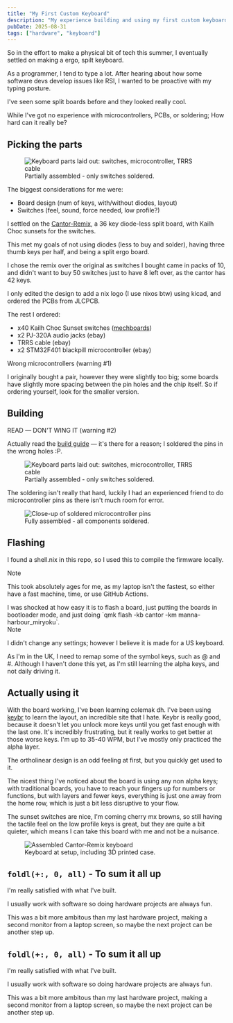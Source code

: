 ```yaml
---
title: "My First Custom Keyboard"
description: "My experience building and using my first custom keyboard."
pubDate: 2025-08-31
tags: ["hardware", "keyboard"]
---
```



So in the effort to make a physical bit of tech this summer, I eventually settled on making a ergo, spilt keyboard.

As a programmer, I tend to type a lot. After hearing about how some software devs develop issues like RSI, I wanted to be proactive with my typing posture.

I've seen some split boards before and they looked really cool.

While I've got no experience with microcontrollers, PCBs, or soldering; How hard can it really be?

## Picking the parts

<figure>
  <Image src={partsImage} alt="Keyboard parts laid out: switches, microcontroller, TRRS cable" />
  <figcaption>Partially assembled - only switches soldered.</figcaption>
</figure>

The biggest considerations for me were:

- Board design (num of keys, with/without diodes, layout)
- Switches (feel, sound, force needed, low profile?)

I settled on the [Cantor-Remix](https://github.com/nilokr/cantor-remix), a 36 key diode-less split board, with Kailh Choc sunsets for the switches.

This met my goals of not using diodes (less to buy and solder), having three thumb keys per half, and being a split ergo board.

I chose the remix over the original as switches I bought came in packs of 10, and didn't want to buy 50 switches just to have 8 left over, as the cantor has 42 keys.

I only edited the design to add a nix logo (I use nixos btw) using kicad, and ordered the PCBs from JLCPCB.

The rest I ordered:

- x40 Kailh Choc Sunset switches ([mechboards](https://mechboards.co.uk/))
- x2 PJ-320A audio jacks (ebay)
- TRRS cable (ebay)
- x2 STM32F401 blackpill microcontroller (ebay)

<div class="callout warning">
 <div class="callout-heading">Wrong microcontrollers (warning #1)</div>
 <p>I originally bought a pair, however they were slightly too big; some boards have slightly more spacing between the pin holes and the chip itself. So if ordering yourself, look for the smaller version.</p>
</div>


## Building

<div class="callout warning">
 <div class="callout-heading">READ — DON'T WING IT (warning #2)</div>
 <p>Actually read the <a href="https://github.com/nilokr/cantor-remix/blob/main/doc/build_guide.md">build guide</a> — it's there for a reason; I soldered the pins in the wrong holes :P.</p>
</div>

<figure>
  <Image src={partialImage} alt="Keyboard parts laid out: switches, microcontroller, TRRS cable" />
  <figcaption>Partially assembled - only switches soldered.</figcaption>
</figure>

The soldering isn't really that hard, luckily I had an experienced friend to do microcontroller pins as there isn't much room for error.

<figure>
  <Image src={completeImage} alt="Close-up of soldered microcontroller pins" />
  <figcaption>Fully assembled - all components soldered.</figcaption>
</figure>

## Flashing

I found a shell.nix in this repo, so I used this to compile the firmware locally.

<div class="callout note">
 <div class="callout-heading">Note</div>
 <p>This took absolutely ages for me, as my laptop isn't the fastest, so either have a fast machine, time, or use GitHub Actions.</p>
</div>
I was shocked at how easy it is to flash a board, just putting the boards in bootloader mode, and just doing `qmk flash -kb cantor -km manna-harbour_miryoku`.

<div class="callout note">
 <div class="callout-heading">Note</div>
 <p>I didn't change any settings; however I believe it is made for a US keyboard.</p>
 <p>As I'm in the UK, I need to remap some of the symbol keys, such as @ and #. Although I haven't done this yet, as I'm still learning the alpha keys, and not daily driving it.</p>
</div>

## Actually using it

With the board working, I've been learning colemak dh.
I've been using [keybr](https://www.keybr.com/) to learn the layout, an incredible site that I hate.
Keybr is really good, because it doesn't let you unlock more keys until you get fast enough with the last one.
It's incredibly frustrating, but it really works to get better at those worse keys.
I'm up to 35-40 WPM, but I've mostly only practiced the alpha layer.

The ortholinear design is an odd feeling at first, but you quickly get used to it.

The nicest thing I've noticed about the board is using any non alpha keys; with traditional boards, you have to reach your fingers up for numbers or functions, but with layers and fewer keys, everything is just one away from the home row, which is just a bit less disruptive to your flow.

The sunset switches are nice, I'm coming cherry mx browns, so still having the tactile feel on the low profile keys is great, but they are quite a bit quieter, which means I can take this board with me and not be a nuisance.

<figure>
  <Image src={finalSetupImage} alt="Assembled Cantor-Remix keyboard" />
  <figcaption>Keyboard at setup, including 3D printed case.</figcaption>
</figure>

## `foldl(+:, 0, all)` - To sum it all up

I'm really satisfied with what I've built.

I usually work with software so doing hardware projects are always fun.

This was a bit more ambitous than my last hardware project, making a second monitor from a laptop screen, so maybe the next project can be another step up.

## `foldl(+:, 0, all)` - To sum it all up

I'm really satisfied with what I've built.

I usually work with software so doing hardware projects are always fun.

This was a bit more ambitous than my last hardware project, making a second monitor from a laptop screen, so maybe the next project can be another step up.
